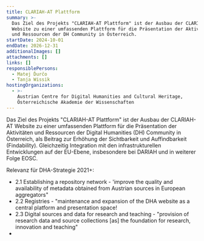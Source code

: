 ```yaml
---
title: CLARIAH-AT Plattform
summary: >-
  Das Ziel des Projekts "CLARIAH-AT Plattform" ist der Ausbau der CLARIAH-AT
  Website zu einer umfassenden Plattform für die Präsentation der Aktivitäten
  und Ressourcen der DH Community in Österreich.
startDate: 2024-10-01
endDate: 2026-12-31
additionalImages: []
attachments: []
links: []
responsiblePersons:
  - Matej Ďurčo
  - Tanja Wissik
hostingOrganizations:
  - >-
    Austrian Centre for Digital Humanities and Cultural Heritage,
    Österreichische Akademie der Wissenschaften
---
```

Das Ziel des Projekts "CLARIAH-AT Plattform" ist der Ausbau der CLARIAH-AT Website zu einer umfassenden Plattform für die Präsentation der Aktivitäten und Ressourcen der Digital Humanities (DH) Community in Österreich, als Beitrag zur Erhöhung der Sichtbarkeit und Auffindbarkeit (Findability). Gleichzeitig Integration mit den infrastrukturellen Entwicklungen auf der EU-Ebene, insbesondere bei DARIAH und in weiterer Folge EOSC.

Relevanz für DHA-Strategie 2021+:

* 2.1 Establishing a repository network - 'improve the quality and availability of metadata obtained from Austrian sources in European aggregators"
* 2.2 Registries - "maintenance and expansion of the DHA website as a central platform and presentation space!
* 2.3 Digital sources and data for research and teaching - "provision of research data and source collections \[as] the foundation for research, innovation and teaching"
*

